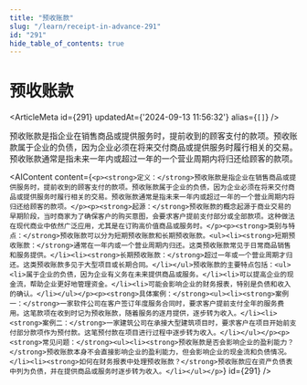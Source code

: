 ```yaml
---
title: "预收账款"
slug: "/learn/receipt-in-advance-291"
id: "291"
hide_table_of_contents: true
---
```



# 预收账款

<ArticleMeta id={291} updatedAt={'2024-09-13 11:56:32'} alias={`[]`} />
<div className='border-solid border-b border-t-0 my-4 border-[var(--ifm-color-gray-300)]' />

预收账款是指企业在销售商品或提供服务时，提前收到的顾客支付的款项。预收账款属于企业的负债，因为企业必须在将来交付商品或提供服务时履行相关的交易。预收账款通常是指未来一年内或超过一年的一个营业周期内将归还给顾客的款项。

<AIContent content={`<p><strong>定义：</strong>预收账款是指企业在销售商品或提供服务时，提前收到的顾客支付的款项。预收账款属于企业的负债，因为企业必须在将来交付商品或提供服务时履行相关的交易。预收账款通常是指未来一年内或超过一年的一个营业周期内将归还给顾客的款项。</p><p><strong>起源：</strong>预收账款的概念起源于商业交易的早期阶段，当时商家为了确保客户的购买意图，会要求客户提前支付部分或全部款项。这种做法在现代商业中依然广泛应用，尤其是在订购高价值商品或服务时。</p><p><strong>类别与特点：</strong>预收账款可以分为短期预收账款和长期预收账款。<ul><li><strong>短期预收账款：</strong>通常在一年内或一个营业周期内归还。这类预收账款常见于日常商品销售和服务提供。</li><li><strong>长期预收账款：</strong>超过一年或一个营业周期才归还。这类预收账款多见于大型项目或长期合同。</li></ul>预收账款的主要特点包括：<ul><li>属于企业的负债，因为企业有义务在未来提供商品或服务。</li><li>可以提高企业的现金流，帮助企业更好地管理资金。</li><li>可能会影响企业的财务报表，特别是负债和收入的确认。</li></ul></p><p><strong>具体案例：</strong><ul><li><strong>案例一：</strong>一家软件公司在客户签订年度服务合同时，要求客户提前支付全年的服务费用。这笔款项在收到时记为预收账款，随着服务的逐月提供，逐步转为收入。</li><li><strong>案例二：</strong>一家建筑公司在承接大型建筑项目时，要求客户在项目开始前支付部分款项作为预付款。这笔预付款在项目进行过程中逐步转为收入。</li></ul></p><p><strong>常见问题：</strong><ul><li><strong>预收账款是否会影响企业的盈利能力？</strong>预收账款本身不会直接影响企业的盈利能力，但会影响企业的现金流和负债情况。</li><li><strong>如何在财务报表中处理预收账款？</strong>预收账款应在资产负债表中列为负债，并在提供商品或服务时逐步转为收入。</li></ul></p>`} id={291} />
